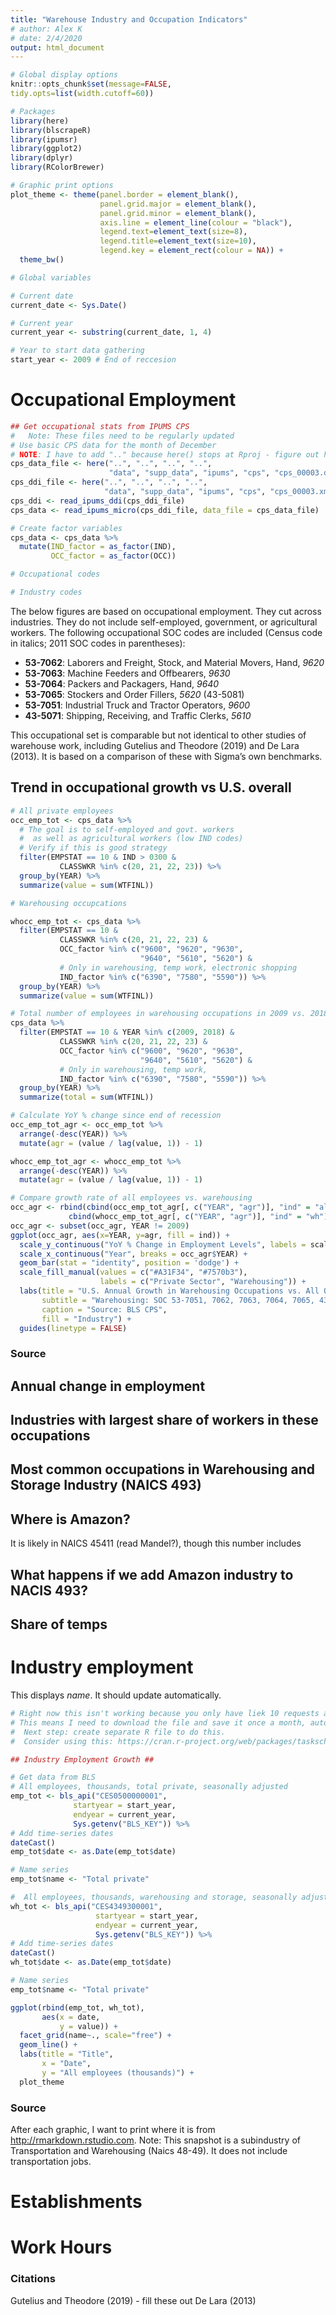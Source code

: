 ```yaml
---
title: "Warehouse Industry and Occupation Indicators"
# author: Alex K
# date: 2/4/2020
output: html_document
---
```


```r

# Global display options
knitr::opts_chunk$set(message=FALSE, 
tidy.opts=list(width.cutoff=60)) 

# Packages
library(here)
library(blscrapeR)
library(ipumsr)
library(ggplot2)
library(dplyr)
library(RColorBrewer)

# Graphic print options 
plot_theme <- theme(panel.border = element_blank(), 
                    panel.grid.major = element_blank(),
                    panel.grid.minor = element_blank(), 
                    axis.line = element_line(colour = "black"),
                    legend.text=element_text(size=8), 
                    legend.title=element_text(size=10),
                    legend.key = element_rect(colour = NA)) +
  theme_bw()

# Global variables

# Current date
current_date <- Sys.Date()

# Current year 
current_year <- substring(current_date, 1, 4)

# Year to start data gathering
start_year <- 2009 # End of reccesion

```
# Occupational Employment

```r
## Get occupational stats from IPUMS CPS
#   Note: These files need to be regularly updated
# Use basic CPS data for the month of December
# NOTE: I have to add ".." because here() stops at Rproj - figure out how to fix
cps_data_file <- here("..", "..", "..", "..",
                      "data", "supp_data", "ipums", "cps", "cps_00003.dat")
cps_ddi_file <- here("..", "..", "..", "..",
                     "data", "supp_data", "ipums", "cps", "cps_00003.xml")
cps_ddi <- read_ipums_ddi(cps_ddi_file) 
cps_data <- read_ipums_micro(cps_ddi_file, data_file = cps_data_file)

# Create factor variables
cps_data <- cps_data %>%
  mutate(IND_factor = as_factor(IND),
         OCC_factor = as_factor(OCC))

# Occupational codes 

# Industry codes

```

The below figures are based on occupational employment. They cut across industries. They do not include  self-employed, government, or agricultural workers. The following occupational SOC codes are included (Census code in italics; 2011 SOC codes in parentheses):

* **53-7062**: Laborers and Freight, Stock, and Material Movers, Hand, *9620*
* **53-7063**: Machine Feeders and Offbearers, *9630*
* **53-7064**: Packers and Packagers, Hand, *9640*
* **53-7065**: Stockers and Order Fillers, *5620* (43-5081)
* **53-7051**: Industrial Truck and Tractor Operators, *9600*
* **43-5071**: Shipping,  Receiving,  and  Traffic  Clerks, *5610*

This occupational set is comparable but not identical to other studies of warehouse work, including Gutelius and Theodore (2019) and De Lara (2013). It is based on a comparison of these with Sigma's own benchmarks.

## Trend in occupational growth vs U.S. overall

```r

# All private employees
occ_emp_tot <- cps_data %>%
  # The goal is to self-employed and govt. workers
  #  as well as agricultural workers (low IND codes)
  # Verify if this is good strategy
  filter(EMPSTAT == 10 & IND > 0300 & 
           CLASSWKR %in% c(20, 21, 22, 23)) %>%
  group_by(YEAR) %>%
  summarize(value = sum(WTFINL))

# Warehousing occupcations

whocc_emp_tot <- cps_data %>%
  filter(EMPSTAT == 10 & 
           CLASSWKR %in% c(20, 21, 22, 23) &
           OCC_factor %in% c("9600", "9620", "9630", 
                             "9640", "5610", "5620") &
           # Only in warehousing, temp work, electronic shopping
           IND_factor %in% c("6390", "7580", "5590")) %>%
  group_by(YEAR) %>%
  summarize(value = sum(WTFINL))

# Total number of employees in warehousing occupations in 2009 vs. 2018
cps_data %>%
  filter(EMPSTAT == 10 & YEAR %in% c(2009, 2018) &
           CLASSWKR %in% c(20, 21, 22, 23) &
           OCC_factor %in% c("9600", "9620", "9630", 
                             "9640", "5610", "5620") &
           # Only in warehousing, temp work, 
           IND_factor %in% c("6390", "7580", "5590")) %>%
  group_by(YEAR) %>%
  summarize(total = sum(WTFINL))

# Calculate YoY % change since end of recession
occ_emp_tot_agr <- occ_emp_tot %>%
  arrange(-desc(YEAR)) %>%
  mutate(agr = (value / lag(value, 1)) - 1)

whocc_emp_tot_agr <- whocc_emp_tot %>%
  arrange(-desc(YEAR)) %>%
  mutate(agr = (value / lag(value, 1)) - 1)

# Compare growth rate of all employees vs. warehousing
occ_agr <- rbind(cbind(occ_emp_tot_agr[, c("YEAR", "agr")], "ind" = "all" ), 
             cbind(whocc_emp_tot_agr[, c("YEAR", "agr")], "ind" = "wh"))
occ_agr <- subset(occ_agr, YEAR != 2009)
ggplot(occ_agr, aes(x=YEAR, y=agr, fill = ind)) +
  scale_y_continuous("YoY % Change in Employment Levels", labels = scales::percent) + 
  scale_x_continuous("Year", breaks = occ_agr$YEAR) + 
  geom_bar(stat = "identity", position = 'dodge') +
  scale_fill_manual(values = c("#A31F34", "#7570b3"),
                    labels = c("Private Sector", "Warehousing")) +
  labs(title = "U.S. Annual Growth in Warehousing Occupations vs. All Occupations Since the Recession", 
       subtitle = "Warehousing: SOC 53-7051, 7062, 7063, 7064, 7065, 43-5071; All: Except self-employed, gov't, and ag workers",
       caption = "Source: BLS CPS",
       fill = "Industry") +
  guides(linetype = FALSE) 

```

### Source

## Annual change in employment

## Industries with largest share of workers in these occupations

## Most common occupations in Warehousing and Storage Industry (NAICS 493)

## Where is Amazon?
It is likely in NAICS 45411 (read Mandel?), though this number includes

## What happens if we add Amazon industry to NACIS 493?

## Share of temps

# Industry employment

This displays *name*. It should update automatically.

```r

# Right now this isn't working because you only have liek 10 requests a day.
# This means I need to download the file and save it once a month, automatically.
#  Next step: create separate R file to do this.
#  Consider using this: https://cran.r-project.org/web/packages/taskscheduleR/vignettes/taskscheduleR.html

## Industry Employment Growth ##

# Get data from BLS
# All employees, thousands, total private, seasonally adjusted
emp_tot <- bls_api("CES0500000001",
              startyear = start_year, 
              endyear = current_year,
              Sys.getenv("BLS_KEY")) %>%
# Add time-series dates
dateCast()
emp_tot$date <- as.Date(emp_tot$date)

# Name series
emp_tot$name <- "Total private"

#  All employees, thousands, warehousing and storage, seasonally adjusted
wh_tot <- bls_api("CES4349300001",
                   startyear = start_year, 
                   endyear = current_year,
                   Sys.getenv("BLS_KEY")) %>%
# Add time-series dates
dateCast()
wh_tot$date <- as.Date(emp_tot$date)

# Name series
emp_tot$name <- "Total private"

ggplot(rbind(emp_tot, wh_tot),
       aes(x = date, 
           y = value)) +
  facet_grid(name~., scale="free") + 
  geom_line() +
  labs(title = "Title",
       x = "Date",
       y = "All employees (thousands)") +
  plot_theme

```

### Source

After each graphic, I want to print where it is from <http://rmarkdown.rstudio.com>.
Note: This snapshot is a subindustry of Transportation and Warehousing (Naics 48-49). It does not include transportation jobs.

# Establishments

# Work Hours

### Citations
Gutelius and Theodore (2019) - fill these out
De Lara (2013)
